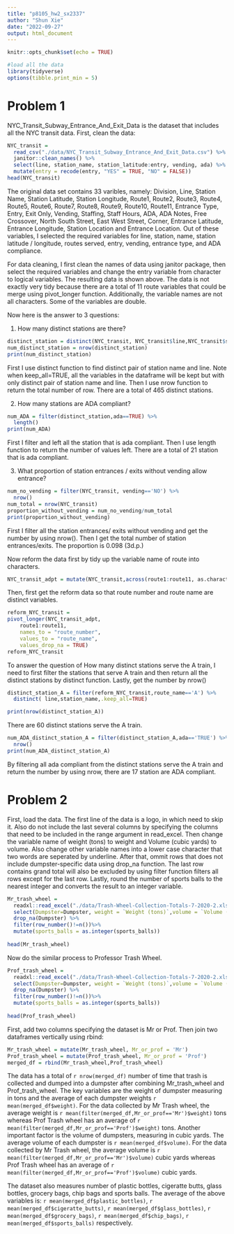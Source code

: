 ```yaml
---
title: "p8105_hw2_sx2337"
author: "Shun Xie"
date: "2022-09-27"
output: html_document
---
```


```r
knitr::opts_chunk$set(echo = TRUE)
```


```r
#load all the data
library(tidyverse)
options(tibble.print_min = 5)
```


# Problem 1
NYC_Transit_Subway_Entrance_And_Exit_Data is the dataset that includes all the NYC transit data. First, clean the data:

```r
NYC_transit = 
  read_csv("./data/NYC_Transit_Subway_Entrance_And_Exit_Data.csv") %>%
  janitor::clean_names() %>%
  select(line, station_name, station_latitude:entry, vending, ada) %>%
  mutate(entry = recode(entry, "YES" = TRUE, "NO" = FALSE))
head(NYC_transit)
```

The original data set contains 33 varibles, namely: Division,	Line,	Station Name,	Station Latitude,	Station Longitude,	Route1,	Route2,	Route3,	Route4,	Route5,	Route6,	Route7,	Route8,	Route9,	Route10,	Route11,	Entrance Type,	Entry,	Exit Only,	Vending,	Staffing,	Staff Hours,	ADA,	ADA Notes,	Free Crossover,	North South Street,	East West Street,	Corner,	Entrance Latitude,	Entrance Longitude,	Station Location and	Entrance Location. Out of these variables, I selected the required variables for line, station, name, station latitude / longitude, routes served, entry, vending, entrance type, and ADA compliance.

For data cleaning, I first clean the names of data using janitor package, then select the required variables and change the entry variable from character to logical variables. The resulting data is shown above. The data is not exactly very tidy because there are a total of 11 route variables that could be merge using pivot_longer function. Additionally, the variable names are not all characters. Some of the variables are double. 


Now here is the answer to 3 questions:

1. How many distinct stations are there?
```r
distinct_station = distinct(NYC_transit, NYC_transit$line,NYC_transit$station_name,.keep_all=TRUE)
num_distinct_station = nrow(distinct_station)
print(num_distinct_station)
```
First I use distinct function to find distinct pair of station name and line. Note when keep_all=TRUE, all the variables in the dataframe will be kept but with only distinct pair of station name and line. Then I use nrow function to return the total number of row. 
There are a total of 465 distinct stations.

2. How many stations are ADA compliant?
```r
num_ADA = filter(distinct_station,ada==TRUE) %>%
  length()
print(num_ADA)
```
First I filter and left all the station that is ada compliant. Then I use length function to return the number of values left. 
There are a total of 21 station that is ada compliant.

3. What proportion of station entrances / exits without vending allow entrance?
```r
num_no_vending = filter(NYC_transit, vending=='NO') %>%
  nrow()
num_total = nrow(NYC_transit)
proportion_without_vending = num_no_vending/num_total
print(proportion_without_vending)
```
First I filter all the station entrances/ exits without vending and get the number by using nrow(). Then I get the total number of station entrances/exits. 
The proportion is 0.098 (3d.p.)


Now reform the data first by tidy up the variable name of route into characters.
```r
NYC_transit_adpt = mutate(NYC_transit,across(route1:route11, as.character))
```

Then, first get the reform data so that route number and route name are distinct variables. 
```r
reform_NYC_transit = 
pivot_longer(NYC_transit_adpt,
    route1:route11,
    names_to = "route_number", 
    values_to = "route_name",
    values_drop_na = TRUE)
reform_NYC_transit
```

To answer the question of How many distinct stations serve the A train, I need to first filter the stations that serve A train and then return all the distinct stations by distinct function. Lastly, get the number by nrow()

```r
distinct_station_A = filter(reform_NYC_transit,route_name=='A') %>%
  distinct( line,station_name,.keep_all=TRUE) 

print(nrow(distinct_station_A))
```
There are 60 distinct stations serve the A train. 

```r
num_ADA_distinct_station_A = filter(distinct_station_A,ada=='TRUE') %>%
  nrow()
print(num_ADA_distinct_station_A)
```
By filtering all ada compliant from the distinct stations serve the A train and return the number by using nrow, there are 17 station are ADA compliant.



# Problem 2
First, load the data. The first line of the data is a logo, in which need to skip it. Also do not include the last several columns by specifying the columns that need to be included in the range argument in read_excel. Then change the variable name of weight (tons) to weight and Volume (cubic yards) to volume. Also change other variable names into a lower case character that two words are seperated by underline. After that, ommit rows that does not include dumpster-specific data using drop_na function. The last row contains grand total will also be excluded by using filter function filters all rows except for the last row. Lastly, round the number of sports balls to the nearest integer and converts the result to an integer variable.
```r
Mr_trash_wheel = 
  readxl::read_excel("./data/Trash-Wheel-Collection-Totals-7-2020-2.xlsx",skip = 1,sheet=1,range = cellranger::cell_cols("A:N"))  %>%
  select(Dumpster=Dumpster, weight = `Weight (tons)`,volume = `Volume (cubic yards)`,plastic_bottle = `Plastic Bottles`, cigarette_butts = `Cigarette Butts`,glass_bottles=`Glass Bottles`, grocery_bags=`Grocery Bags`, chip_bags = `Chip Bags`, sports_balls=`Sports Balls`,home_powered = `Homes Powered*`, everything())%>%
  drop_na(Dumpster) %>%
  filter(row_number()!=n())%>%
  mutate(sports_balls = as.integer(sports_balls))
  
head(Mr_trash_wheel)
```


Now do the similar process to Professor Trash Wheel.

```r
Prof_trash_wheel = 
  readxl::read_excel("./data/Trash-Wheel-Collection-Totals-7-2020-2.xlsx",skip = 1,sheet=2,range = cellranger::cell_cols("A:N"))  %>%
  select(Dumpster=Dumpster, weight = `Weight (tons)`,volume = `Volume (cubic yards)`,plastic_bottle = `Plastic Bottles`, cigarette_butts = `Cigarette Butts`,glass_bottles=`Glass Bottles`, grocery_bags=`Grocery Bags`, chip_bags = `Chip Bags`, sports_balls=`Sports Balls`,home_powered = `Homes Powered*`, everything())%>%
  drop_na(Dumpster) %>%
  filter(row_number()!=n())%>%
  mutate(sports_balls = as.integer(sports_balls))
  
head(Prof_trash_wheel)
```

First, add two columns specifying the dataset is Mr or Prof. Then join two dataframes vertically using rbind:

```r
Mr_trash_wheel = mutate(Mr_trash_wheel, Mr_or_prof = 'Mr')
Prof_trash_wheel = mutate(Prof_trash_wheel, Mr_or_prof = 'Prof')
merged_df = rbind(Mr_trash_wheel,Prof_trash_wheel)
```

The data has a total of ```r nrow(merged_df)``` number of time that trash is collected and dumped into a dumpster after combining Mr_trash_wheel and Prof_trash_wheel. The key variables are the weight of dumpster measuring in tons and the average of each dumpster weights ```r mean(merged_df$weight)```. For the data collected by Mr Trash wheel, the average weight is ```r mean(filter(merged_df,Mr_or_prof=='Mr')$weight)``` tons whereas Prof Trash wheel has an average of ```r mean(filter(merged_df,Mr_or_prof=='Prof')$weight)``` tons. Another important factor is the volume of dumpsters, measuring in cubic yards. The average volume of each dumpster is  ```r mean(merged_df$volume)```. For the data collected by Mr Trash wheel, the average volume is ```r mean(filter(merged_df,Mr_or_prof=='Mr')$volume)``` cubic yards whereas Prof Trash wheel has an average of ```r mean(filter(merged_df,Mr_or_prof=='Prof')$volume)``` cubic yards. 

The dataset also measures number of plastic bottles, cigeratte butts, glass bottles, grocery bags, chip bags and sports balls. The average of the above variables is: ```r mean(merged_df$plastic_bottles)```, ```r mean(merged_df$cigeratte_butts)```, ```r mean(merged_df$glass_bottles)```, ```r mean(merged_df$grocery_bags)```, ```r mean(merged_df$chip_bags)```, ```r mean(merged_df$sports_balls)``` respectively. 



